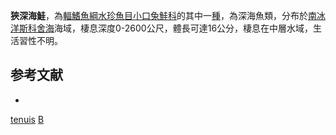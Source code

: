 {{Speciesbox 
| status = NE
| status_system = IUCN3.1
| taxon = Bathylagus tenuis
| authority =  [[Kobyliansky|Kobyliansky]], 1986
| synonyms = 
}}

'''狹深海鮭'''，為[[輻鰭魚綱|輻鰭魚綱]][[水珍魚目|水珍魚目]][[小口兔鮭科|小口兔鮭科]]的其中一[[種|種]]，為深海魚類，分布於[[南冰洋|南冰洋]][[斯科舍海|斯科舍海]]海域，棲息深度0-2600公尺，體長可達16公分，棲息在中層水域，生活習性不明。

==参考文献==
*{{FishBase_species|genus=Bathylagus|species=tenuis|year=2015|month=8}}

{{Taxonbar|from=Q1816567}}

[[Category:深海鮭屬|tenuis]]
[[Category:1986年描述的鱼类|B]]